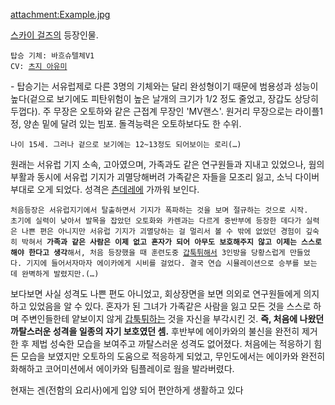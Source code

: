 attachment:Example.jpg

[[스카이 걸즈]]의 등장인물.

 탑승 기체: 바흐슈텔체V1
 CV: [[츠지 아유미]]

- 탑승기는 서유럽제로 다른 3명의 기체와는 달리 완성형이기 때문에 범용성과 성능이 높다(겉으로 보기에도 피탄위험이 높은 날개의 크기가 1/2 정도 줄었고, 장갑도 상당히 두껍다). 주 무장은 오토하와 같은 근접계 무장인 'MV랜스'. 원거리 무장으로는 라이플1정, 양손 밑에 달려 있는 빔포. 돌격능력은 오토하보다도 한 수위.

 나이 15세. 그러나 겉으로 보기에는 12~13정도 되어보이는 로리(…)
원래는 서유럽 기지 소속, 고아였으며, 가족과도 같은 연구원들과 지내고 있었으나, 웜의 부활과 동시에 서유럽 기지가 괴멸당해버려 가족같은 자들을 모조리 잃고, 소닉 다이버 부대로 오게 되었다. 성격은 [[츤데레]]에 가까워 보인다.

 처음등장은 서유럽지기에서 탈출하면서 기지가 폭파하는 것을 보며 절규하는 것으로 시작. 
 초기에 실력이 낮아서 발목을 잡았던 오토화와 카렌과는 다르게 중반부에 등장한 데다가 실력은 나쁜 편은 아니지만 서유럽 기지가 괴멸당하는 걸 멀리서 볼 수 밖에 없었던 경험이 깊숙히 박혀서 '''가족과 같은 사람은 이제 없고 혼자가 되어 아무도 보호해주지 않고 이제는 스스로 해야 한다고 생각'''해서, 처음 등장했을 때 훈련도중 [[갑툭튀]]해서 3인방을 당황스럽게 만들었다. 기지에 들어서자마자 에이카에게 시비를 걸었다. 결국 연습 시뮬레이션으로 승부를 보는데 완벽하게 발렸지만.(…)
보다보면 사실 성격도 나쁜 편도 아니었고, 회상장면을 보면 의외로 연구원들에게 의지하고 있었음을 알 수 있다.
혼자가 된 그녀가 가족같은 사람을 잃고 모든 것을 스스로 하며 주변인들한테 얕보이지 않게 [[갑툭튀]]하는 것을 자신을 부각시킨 것. '''즉, 처음에 나왔던 까탈스러운 성격을 일종의 자기 보호였던 셈.''' 후반부에 에이카와의 불신을 완전히 제거한 후 제법 성숙한 모습을 보여주고 까탈스러운 성격도 없어졌다.
처음에는 적응하기 힘든 모습을 보였지만 오토하의 도움으로 적응하게 되었고, 무인도에서는 에이카와 완전히 화해하고 코어미션에서 에이카와 팀플레이로 웜을 발라버렸다.

현재는 겐(전함의 요리사)에게 입양 되어 편안하게 생활하고 있다
